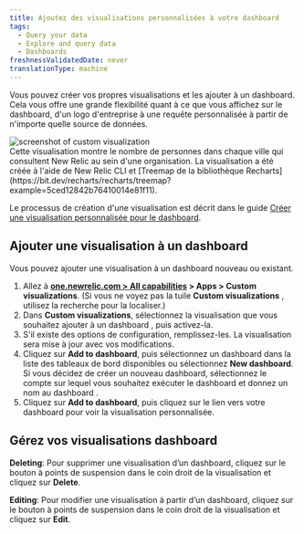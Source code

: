 ```yaml
---
title: Ajoutez des visualisations personnalisées à votre dashboard
tags:
  - Query your data
  - Explore and query data
  - Dashboards
freshnessValidatedDate: never
translationType: machine
---
```


Vous pouvez créer vos propres visualisations et les ajouter à un dashboard. Cela vous offre une grande flexibilité quant à ce que vous affichez sur le dashboard, d&apos;un logo d&apos;entreprise à une requête personnalisée à partir de n&apos;importe quelle source de données.

<img title="Custom visualization" alt="screenshot of custom visualization" src="/images/dashboards_screenshot-crop_custom-visualizations-example.webp" />

<figcaption>
  Cette visualisation montre le nombre de personnes dans chaque ville qui consultent New Relic au sein d&apos;une organisation. La visualisation a été créée à l&apos;aide de New Relic CLI et [Treemap de la bibliothèque Recharts](https://bit.dev/recharts/recharts/treemap?example=5ced12842b76410014e81f11).
</figcaption>

Le processus de création d&apos;une visualisation est décrit dans le guide [Créer une visualisation personnalisée pour le dashboard](/docs/new-relic-solutions/build-nr-ui/custom-visualizations/build-visualization).

## Ajouter une visualisation à un dashboard

Vous pouvez ajouter une visualisation à un dashboard nouveau ou existant.

1. Allez à <DNT>**[one.newrelic.com &gt; All capabilities](https://one.newrelic.com/all-capabilities) &gt; Apps &gt; Custom visualizations**</DNT>. (Si vous ne voyez pas la tuile <DNT>**Custom visualizations**</DNT> , utilisez la recherche pour la localiser.)
2. Dans <DNT>**Custom visualizations**</DNT>, sélectionnez la visualisation que vous souhaitez ajouter à un dashboard , puis activez-la.
3. S&apos;il existe des options de configuration, remplissez-les. La visualisation sera mise à jour avec vos modifications.
4. Cliquez sur <DNT>**Add to dashboard**</DNT>, puis sélectionnez un dashboard dans la liste des tableaux de bord disponibles ou sélectionnez <DNT>**New dashboard**</DNT>. Si vous décidez de créer un nouveau dashboard, sélectionnez le compte sur lequel vous souhaitez exécuter le dashboard et donnez un nom au dashboard .
5. Cliquez sur <DNT>**Add to dashboard**</DNT>, puis cliquez sur le lien vers votre dashboard pour voir la visualisation personnalisée.

## Gérez vos visualisations dashboard

<DNT>**Deleting**</DNT>: Pour supprimer une visualisation d’un dashboard, cliquez sur le bouton à points de suspension dans le coin droit de la visualisation et cliquez sur <DNT>**Delete**</DNT>.

<DNT>**Editing**</DNT>: Pour modifier une visualisation à partir d’un dashboard, cliquez sur le bouton à points de suspension dans le coin droit de la visualisation et cliquez sur <DNT>**Edit**</DNT>.